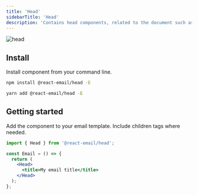 ```yaml
---
title: 'Head'
sidebarTitle: 'Head'
description: 'Contains head components, related to the document such as style and meta elements.'
---
```



<img className="rounded-md" src="/docs/images/components/head.png" alt="head" />

## Install

Install component from your command line.

<CodeGroup>

```sh npm
npm install @react-email/head -E
```

```sh yarn
yarn add @react-email/head -E
```

</CodeGroup>

## Getting started

Add the component to your email template. Include children tags where needed.

```jsx
import { Head } from '@react-email/head';

const Email = () => {
  return (
    <Head>
      <title>My email title</title>
    </Head>
  );
};
```

<Support />
